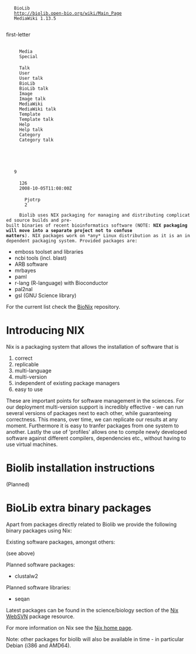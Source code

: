 <mediawiki xmlns="http://www.mediawiki.org/xml/export-0.3/" xmlns:xsi="http://www.w3.org/2001/XMLSchema-instance" xsi:schemaLocation="http://www.mediawiki.org/xml/export-0.3/ http://www.mediawiki.org/xml/export-0.3.xsd" version="0.3" xml:lang="en">
  <siteinfo>
    <sitename>BioLib</sitename>
    <base>http://biolib.open-bio.org/wiki/Main_Page</base>
    <generator>MediaWiki 1.13.5</generator>
    <case>first-letter</case>
      <namespaces>
      <namespace key="-2">Media</namespace>
      <namespace key="-1">Special</namespace>
      <namespace key="0" />
      <namespace key="1">Talk</namespace>
      <namespace key="2">User</namespace>
      <namespace key="3">User talk</namespace>
      <namespace key="4">BioLib</namespace>
      <namespace key="5">BioLib talk</namespace>
      <namespace key="6">Image</namespace>
      <namespace key="7">Image talk</namespace>
      <namespace key="8">MediaWiki</namespace>
      <namespace key="9">MediaWiki talk</namespace>
      <namespace key="10">Template</namespace>
      <namespace key="11">Template talk</namespace>
      <namespace key="12">Help</namespace>
      <namespace key="13">Help talk</namespace>
      <namespace key="14">Category</namespace>
      <namespace key="15">Category talk</namespace>
    </namespaces>
  </siteinfo>
  <page>
    <title>NIX</title>
    <id>9</id>
    <revision>
      <id>126</id>
      <timestamp>2008-10-05T11:08:00Z</timestamp>
      <contributor>
        <username>Pjotrp</username>
        <id>2</id>
      </contributor>
      <text xml:space="preserve">Biolib uses NIX packaging for managing and distributing complicated source builds and pre-built binaries of recent bioinformatics software (NOTE: '''NIX packaging will move into a separate project not to confuse matters'''). NIX packages work on *any* Linux distribution as it is an independent packaging system. Provided packages are:

* emboss toolset and libraries
* ncbi tools (incl. blast)
* ARB software
* mrbayes
* paml
* r-lang (R-language) with Bioconductor
* pal2nal
* gsl (GNU Science library)

For the current list check the [http://github.com/pjotrp/bionix/tree/master/ BioNix] repository.

= Introducing NIX =

Nix is a packaging system that allows the installation of software that is

# correct
# replicable
# multi-language
# multi-version
# independent of existing package managers
# easy to use

These are important points for software management in the sciences. For our deployment multi-version support is incredibly effective - we can run several versions of packages next to each other, while guaranteeing correctness. This means, over time, we can replicate our results at any moment. Furthermore it is easy to tranfer packages from one system to another. Lastly the use of 'profiles' allows one to compile newly developed software against different compilers, dependencies etc., without having to use virtual machines.

= Biolib installation instructions =

(Planned)

= BioLib extra binary packages =

Apart from packages directly related to Biolib we provide the following binary packages using Nix:

Existing software packages, amongst others:

(see above)

Planned software packages:

* clustalw2

Planned software libraries:

* seqan

Latest packages can be found in the science/biology section of the
[https://svn.nixos.org/websvn/nix/nixpkgs/trunk/pkgs/applications/science/biology/#_nixpkgs_trunk_pkgs_applications_science_biology_  Nix WebSVN] package resource.

For more information on Nix see the [http://nixos.org/ Nix home page].

Note: other packages for biolib will also be available in time - in particular Debian (i386 and AMD64).</text>
    </revision>
  </page>
</mediawiki>
